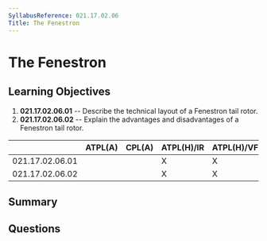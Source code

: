 ```yaml
---
SyllabusReference: 021.17.02.06
Title: The Fenestron
---
```


# The Fenestron

## Learning Objectives

1. **021.17.02.06.01** -- Describe the technical layout of a Fenestron tail
   rotor.
2. **021.17.02.06.02** -- Explain the advantages and disadvantages of a
   Fenestron tail rotor.

|                 | ATPL(A) | CPL(A) | ATPL(H)/IR | ATPL(H)/VFR | CPL(H) | IR  | CBIR(A) |
| --------------- | ------- | ------ | ---------- | ----------- | ------ | --- | ------- |
| 021.17.02.06.01 |         |        | X          | X           | X      |     |         |
| 021.17.02.06.02 |         |        | X          | X           | X      |     |         |

## Summary

## Questions
